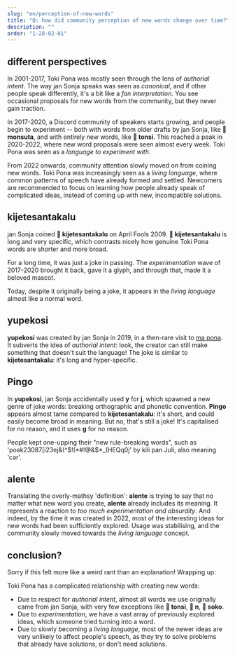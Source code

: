 ```yaml
---
slug: "en/perception-of-new-words"
title: "Q: how did community perception of new words change over time?"
description: ""
order: "1-28-02-01"
---
```



## different perspectives

In 2001-2017, Toki Pona was mostly seen through the lens of *authorial intent*. The way jan Sonja speaks was seen as *canonical*, and if other people speak differently, it's a bit like a *fan interpretation*. You see occasional proposals for new words from the community, but they never gain traction.

In 2017-2020, a Discord community of speakers starts growing, and people begin to experiment -- both with words from older drafts by jan Sonja, like **󱥽 monsuta**, and with entirely new words, like **󱥾 tonsi**. This reached a peak in 2020-2022, where new word proposals were seen almost every week. Toki Pona was seen as a *language to experiment with*.

From 2022 onwards, community attention slowly moved on from coining new words. Toki Pona was increasingly seen as a *living language*, where common patterns of speech have already formed and settled. Newcomers are recommended to focus on learning how people already speak of complicated ideas, instead of coming up with new, incompatible solutions.

## kijetesantakalu

<List>
  <Word sl="kijetesantakalu" m="raccoon; raccoon-like animal, like a cacomistle, red panda, kinkajou" />
</List>

jan Sonja coined **󱦀 kijetesantakalu** on April Fools 2009. **󱦀 kijetesantakalu** is long and very specific, which contrasts nicely how genuine Toki Pona words are shorter and more broad.

For a long time, it was just a joke in passing. The *experimentation* wave of 2017-2020 brought it back, gave it a glyph, and through that, made it a beloved mascot.

Today, despite it originally being a joke, it appears in the *living language* almost like a normal word.

## yupekosi

<List>
  <Word sp=" " sl="yupekosi" m="to behave like George Lucas and revise your old creative works and actually make them worse" />
</List>

**yupekosi** was created by jan Sonja in 2019, in a then-rare visit to [ma pona](https://discord.gg/6zkugJFU4x). It subverts the idea of *authorial intent*: look, the creator can still make something that doesn't suit the language! The joke is similar to **kijetesantakalu**: it's long and hyper-specific.

## Pingo

<List>
  <Word sp=" " sl="Pingo" m="car" />
</List>

In **yupekosi**, jan Sonja accidentally used **y** for **j**, which spawned a new genre of joke words: breaking orthographic and phonetic convention. **Pingo** appears almost tame compared to **kijetesantakalu**: it's short, and could easily become broad in meaning. But no, that's still a joke! It's capitalised for no reason, and it uses **g** for no reason.

People kept one-upping their "new rule-breaking words", such as 'poak23087[i23ej&(^$!(*#!@&$*_(HEQq0j' by kili pan Juli, also meaning 'car'.

## alente

<List>
  <Word sp=" " sl="alente" m="the set of concepts expressed by established toki pona words, subtracted from the set of every possible concept, such that every concept not already expressed by an existing toki pona word is expressed" />
</List>

Translating the overly-mathsy 'definition': **alente** is trying to say that no matter what new word you create, **alente** already includes its meaning. It represents a reaction to *too much experimentation and absurdity*. And indeed, by the time it was created in 2022, most of the interesting ideas for new words had been sufficiently explored. Usage was stabilising, and the community slowly moved towards the *living language* concept.

## conclusion?

Sorry if this felt more like a weird rant than an explanation! Wrapping up:

Toki Pona has a complicated relationship with creating new words:
* Due to respect for *authorial intent*, almost all words we use originally came from jan Sonja, with very few exceptions like **󱥾 tonsi**, **󱦆 n**, **󱦁 soko**.
* Due to *experimentation*, we have a vast array of previously explored ideas, which someone tried turning into a word.
* Due to slowly becoming a *living language*, most of the newer ideas are very unlikely to affect people's speech, as they try to solve problems that already have solutions, or don't need solutions.
